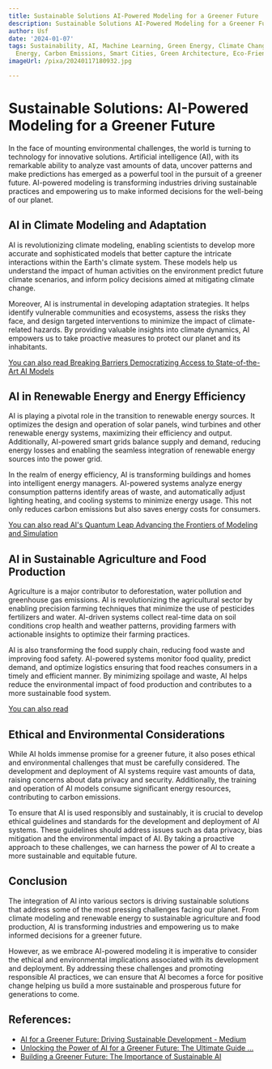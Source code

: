 ```yaml
---
title: Sustainable Solutions AI-Powered Modeling for a Greener Future
description: Sustainable Solutions AI-Powered Modeling for a Greener Future
author: Usf
date: '2024-01-07'
tags: Sustainability, AI, Machine Learning, Green Energy, Climate Change, Renewable
  Energy, Carbon Emissions, Smart Cities, Green Architecture, Eco-Friendly Technologies
imageUrl: /pixa/20240117180932.jpg

---
```

# Sustainable Solutions: AI-Powered Modeling for  a Greener Future

In the face of mounting environmental challenges, the world is turning to technology for innovative solutions. Artificial intelligence (AI), with its remarkable ability to analyze vast amounts  of data, uncover patterns and make predictions has emerged as a powerful tool in the pursuit of a greener future. AI-powered modeling is transforming industries driving sustainable practices and empowering us  to make informed decisions  for the well-being of our planet.

## AI  in Climate Modeling and Adaptation

AI is revolutionizing climate modeling, enabling scientists to develop more accurate and sophisticated models  that better capture the intricate  interactions within the Earth's climate  system. These models help us understand the impact  of  human activities on the environment predict future climate scenarios, and inform policy decisions aimed at mitigating climate change.

Moreover, AI is instrumental in developing adaptation strategies. It helps identify vulnerable communities and ecosystems, assess the risks they face, and  design targeted  interventions  to minimize the impact  of climate-related hazards. By providing valuable insights  into climate dynamics, AI empowers us to  take proactive measures to protect our planet and its inhabitants.

[You can also read Breaking Barriers Democratizing Access to State-of-the-Art AI  Models](Breaking%20Barriers%20Democratizing%20Access%20to%20State-of-the-Art%20AI%20Models)


## AI in Renewable Energy and Energy Efficiency

AI is playing a pivotal role in the transition to renewable energy sources. It optimizes the  design  and operation  of  solar panels, wind turbines and other renewable energy systems, maximizing their efficiency and output. Additionally, AI-powered smart grids balance supply and demand, reducing energy losses  and enabling the seamless integration of renewable energy sources into the power  grid.

In the realm of energy  efficiency, AI is transforming  buildings and homes into intelligent energy managers. AI-powered systems analyze energy consumption patterns identify  areas of waste, and automatically  adjust  lighting heating, and cooling systems to minimize  energy usage. This  not only reduces carbon emissions but also saves energy costs for  consumers.

[You can also read AI's Quantum Leap Advancing the Frontiers of Modeling and Simulation](AI%27s%20Quantum%20Leap%20Advancing%20the%20Frontiers%20of%20Modeling%20and%20Simulation)


## AI in Sustainable Agriculture and Food  Production

Agriculture  is a major contributor to  deforestation, water pollution and greenhouse gas emissions. AI is  revolutionizing the agricultural sector by enabling precision farming techniques that  minimize the use of pesticides fertilizers and water. AI-driven systems  collect real-time data on soil conditions  crop health and weather patterns, providing farmers with actionable insights to  optimize their farming  practices.

AI is also transforming the food supply chain, reducing food waste and improving food safety. AI-powered systems monitor food quality, predict demand, and  optimize logistics ensuring that food reaches  consumers in a timely and efficient manner. By minimizing spoilage and waste, AI helps reduce the environmental  impact of food production and contributes to a more sustainable food system.

[You can also read ]()


## Ethical and Environmental Considerations

While AI  holds immense promise for a greener future, it also poses  ethical and  environmental challenges that must be carefully considered. The development and deployment of AI systems require vast amounts of data, raising concerns about data privacy and security. Additionally, the training and operation of AI models consume significant energy resources, contributing to carbon emissions.

To ensure that AI is used responsibly and sustainably, it is crucial to develop ethical guidelines and standards for the  development and  deployment of  AI systems. These guidelines should address issues such  as data privacy, bias mitigation and the environmental impact of  AI. By taking a  proactive approach to these challenges, we can harness the power of AI to create a more sustainable and equitable future.

##  Conclusion

The integration of  AI into various sectors is driving sustainable solutions that address some  of the most pressing challenges facing our planet.  From climate modeling  and renewable  energy to sustainable agriculture and  food production, AI is transforming industries and empowering us to  make informed  decisions for a greener future.

However,  as we embrace  AI-powered modeling it is imperative to consider the ethical and environmental implications associated with  its development and deployment. By addressing these challenges  and  promoting responsible AI practices, we can ensure that AI becomes a force for  positive change helping us build a more sustainable and prosperous future for generations to come.

## References:
- [AI for a Greener Future: Driving Sustainable Development - Medium](https://medium.com/@lleep1997/ai-for-a-greener-future-driving-sustainable-development-b7cd25d207d5)
- [Unlocking the Power of AI for a Greener Future: The Ultimate Guide ...](https://www.linkedin.com/pulse/unlocking-power-ai-greener-future-ultimate-guide)
- [Building a Greener Future: The Importance of Sustainable AI](https://www.thedigitalspeaker.com/greener-future-importance-sustainable-ai/)
